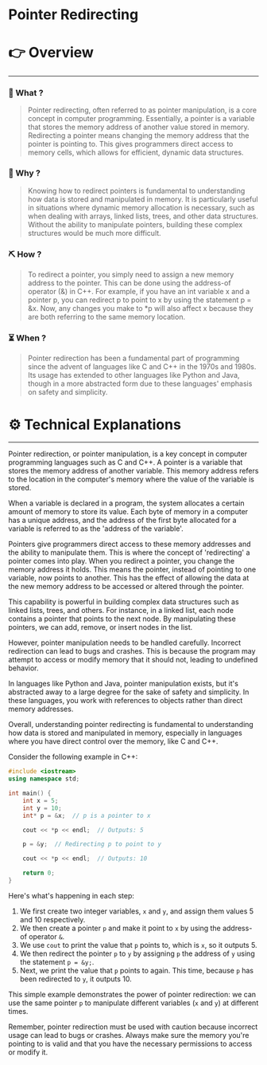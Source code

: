 # Pointer Redirecting


# 👉 Overview

---

### 👀 What ?

> Pointer redirecting, often referred to as pointer manipulation, is a core concept in computer programming. Essentially, a pointer is a variable that stores the memory address of another value stored in memory. Redirecting a pointer means changing the memory address that the pointer is pointing to. This gives programmers direct access to memory cells, which allows for efficient, dynamic data structures.
> 

### 🧐 Why ?

> Knowing how to redirect pointers is fundamental to understanding how data is stored and manipulated in memory. It is particularly useful in situations where dynamic memory allocation is necessary, such as when dealing with arrays, linked lists, trees, and other data structures. Without the ability to manipulate pointers, building these complex structures would be much more difficult.
> 

### ⛏️ How ?

> To redirect a pointer, you simply need to assign a new memory address to the pointer. This can be done using the address-of operator (&) in C++. For example, if you have an int variable x and a pointer p, you can redirect p to point to x by using the statement p = &x. Now, any changes you make to *p will also affect x because they are both referring to the same memory location.
> 

### ⏳ When ?

> Pointer redirection has been a fundamental part of programming since the advent of languages like C and C++ in the 1970s and 1980s. Its usage has extended to other languages like Python and Java, though in a more abstracted form due to these languages' emphasis on safety and simplicity.
> 

# ⚙️ Technical Explanations

---

Pointer redirection, or pointer manipulation, is a key concept in computer programming languages such as C and C++. A pointer is a variable that stores the memory address of another variable. This memory address refers to the location in the computer's memory where the value of the variable is stored.

When a variable is declared in a program, the system allocates a certain amount of memory to store its value. Each byte of memory in a computer has a unique address, and the address of the first byte allocated for a variable is referred to as the 'address of the variable'.

Pointers give programmers direct access to these memory addresses and the ability to manipulate them. This is where the concept of 'redirecting' a pointer comes into play. When you redirect a pointer, you change the memory address it holds. This means the pointer, instead of pointing to one variable, now points to another. This has the effect of allowing the data at the new memory address to be accessed or altered through the pointer.

This capability is powerful in building complex data structures such as linked lists, trees, and others. For instance, in a linked list, each node contains a pointer that points to the next node. By manipulating these pointers, we can add, remove, or insert nodes in the list.

However, pointer manipulation needs to be handled carefully. Incorrect redirection can lead to bugs and crashes. This is because the program may attempt to access or modify memory that it should not, leading to undefined behavior.

In languages like Python and Java, pointer manipulation exists, but it's abstracted away to a large degree for the sake of safety and simplicity. In these languages, you work with references to objects rather than direct memory addresses.

Overall, understanding pointer redirecting is fundamental to understanding how data is stored and manipulated in memory, especially in languages where you have direct control over the memory, like C and C++.

Consider the following example in C++:

```cpp
#include <iostream>
using namespace std;

int main() {
    int x = 5;
    int y = 10;
    int* p = &x;  // p is a pointer to x

    cout << *p << endl;  // Outputs: 5

    p = &y;  // Redirecting p to point to y

    cout << *p << endl;  // Outputs: 10

    return 0;
}

```

Here's what's happening in each step:

1. We first create two integer variables, `x` and `y`, and assign them values 5 and 10 respectively.
2. We then create a pointer `p` and make it point to `x` by using the address-of operator `&`.
3. We use `cout` to print the value that `p` points to, which is `x`, so it outputs 5.
4. We then redirect the pointer `p` to `y` by assigning `p` the address of `y` using the statement `p = &y;`.
5. Next, we print the value that `p` points to again. This time, because `p` has been redirected to `y`, it outputs 10.

This simple example demonstrates the power of pointer redirection: we can use the same pointer `p` to manipulate different variables (`x` and `y`) at different times.

Remember, pointer redirection must be used with caution because incorrect usage can lead to bugs or crashes. Always make sure the memory you're pointing to is valid and that you have the necessary permissions to access or modify it.
